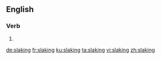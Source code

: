 ==English==

===Verb===
{{head|en|present participle}}

# {{present participle of|slake|lang=en}}

[[de:slaking]]
[[fr:slaking]]
[[ku:slaking]]
[[ta:slaking]]
[[vi:slaking]]
[[zh:slaking]]